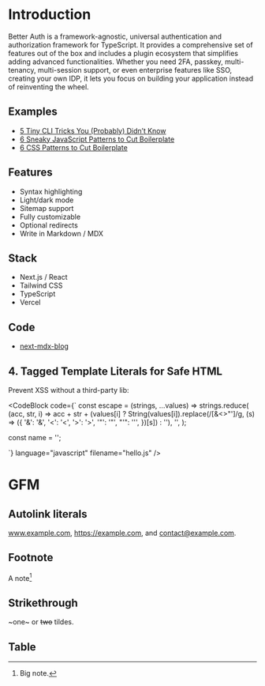 
# Introduction

Better Auth is a framework-agnostic, universal authentication and authorization framework for TypeScript. It provides a comprehensive set of features out of the box and includes a plugin ecosystem that simplifies adding advanced functionalities. Whether you need 2FA, passkey, multi-tenancy, multi-session support, or even enterprise features like SSO, creating your own IDP, it lets you focus on building your application instead of reinventing the wheel.

## Examples

- [5 Tiny CLI Tricks You (Probably) Didn’t Know](/n/1)
- [6 Sneaky JavaScript Patterns to Cut Boilerplate](/n/2)
- [6 CSS Patterns to Cut Boilerplate](/n/3)

## Features

- Syntax highlighting
- Light/dark mode
- Sitemap support
- Fully customizable
- Optional redirects
- Write in Markdown / MDX

## Stack

- Next.js / React
- Tailwind CSS
- TypeScript
- Vercel

## Code

- [next-mdx-blog](https://github.com/leerob/next-mdx-blog)

## 4. **Tagged Template Literals for Safe HTML**

Prevent XSS without a third-party lib:

<CodeBlock code={`
const escape = (strings, ...values) =>
  strings.reduce(
    (acc, str, i) =>
      acc +
      str +
      (values[i]
        ? String(values[i]).replace(/[&<>"']/g, (s) => ({
            '&': '&amp;',
            '<': '&lt;',
            '>': '&gt;',
            '"': '&quot;',
            "'": '&#39;',
          })[s])
        : ''),
    '',
  );

const name = '<script>alert(1)</script>';


`} language="javascript" filename="hello.js" />



# GFM

## Autolink literals

www.example.com, https://example.com, and contact@example.com.

## Footnote

A note[^1]

[^1]: Big note.

## Strikethrough

~one~ or ~~two~~ tildes.

## Table


<Table
  data={{
    headers: ["Feature", "Status"],
    rows: [["Login", "✅"], ["Billing", "🚧"]],
  }}
/>

<CLICommand description="npm" command="npm install shikiaaaaaaaaaaaaaaaaaaaaaaaaaaaaaaaaaaaaaaaaaaaaaaaaaaaaaaaaaaaaaaaaaaaaaaaaaaaaaaaaaaaaaaaaaaaaaaaaaaaaaaaa" />

